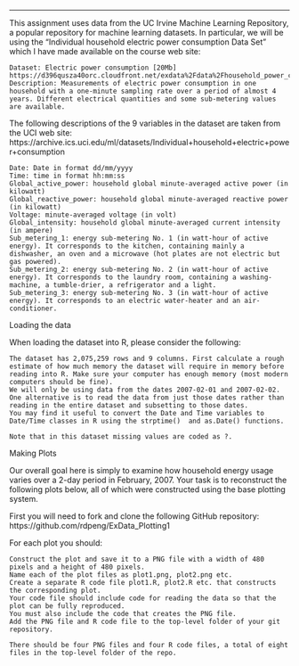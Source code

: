 
---
This assignment uses data from the UC Irvine Machine Learning Repository, a popular repository for machine learning datasets. In particular, we will be using the “Individual household electric power consumption Data Set” which I have made available on the course web site:

    Dataset: Electric power consumption [20Mb]
    https://d396qusza40orc.cloudfront.net/exdata%2Fdata%2Fhousehold_power_consumption.zip
    Description: Measurements of electric power consumption in one household with a one-minute sampling rate over a period of almost 4 years. Different electrical quantities and some sub-metering values are available.

The following descriptions of the 9 variables in the dataset are taken from the UCI web site:
https://archive.ics.uci.edu/ml/datasets/Individual+household+electric+power+consumption

    Date: Date in format dd/mm/yyyy
    Time: time in format hh:mm:ss
    Global_active_power: household global minute-averaged active power (in kilowatt)
    Global_reactive_power: household global minute-averaged reactive power (in kilowatt)
    Voltage: minute-averaged voltage (in volt)
    Global_intensity: household global minute-averaged current intensity (in ampere)
    Sub_metering_1: energy sub-metering No. 1 (in watt-hour of active energy). It corresponds to the kitchen, containing mainly a dishwasher, an oven and a microwave (hot plates are not electric but gas powered).
    Sub_metering_2: energy sub-metering No. 2 (in watt-hour of active energy). It corresponds to the laundry room, containing a washing-machine, a tumble-drier, a refrigerator and a light.
    Sub_metering_3: energy sub-metering No. 3 (in watt-hour of active energy). It corresponds to an electric water-heater and an air-conditioner.



Loading the data

When loading the dataset into R, please consider the following:

    The dataset has 2,075,259 rows and 9 columns. First calculate a rough estimate of how much memory the dataset will require in memory before reading into R. Make sure your computer has enough memory (most modern computers should be fine).
    We will only be using data from the dates 2007-02-01 and 2007-02-02. One alternative is to read the data from just those dates rather than reading in the entire dataset and subsetting to those dates.
    You may find it useful to convert the Date and Time variables to Date/Time classes in R using the strptime()  and as.Date() functions.

    Note that in this dataset missing values are coded as ?.

Making Plots

Our overall goal here is simply to examine how household energy usage varies over a 2-day period in February, 2007. Your task is to reconstruct the following plots below, all of which were constructed using the base plotting system.

First you will need to fork and clone the following GitHub repository: https://github.com/rdpeng/ExData_Plotting1


For each plot you should:


    Construct the plot and save it to a PNG file with a width of 480 pixels and a height of 480 pixels.
    Name each of the plot files as plot1.png, plot2.png etc.
    Create a separate R code file plot1.R, plot2.R etc. that constructs the corresponding plot.
    Your code file should include code for reading the data so that the plot can be fully reproduced. 
    You must also include the code that creates the PNG file.
    Add the PNG file and R code file to the top-level folder of your git repository.
    
    There should be four PNG files and four R code files, a total of eight files in the top-level folder of the repo.
    
    